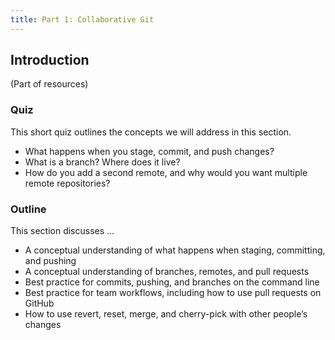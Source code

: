 ```yaml
---
title: Part 1: Collaborative Git
---
```


## Introduction

(Part of resources)

### Quiz

This short quiz outlines the concepts we will address in this section.

-   What happens when you stage, commit, and push changes?
-   What is a branch? Where does it live?
-   How do you add a second remote, and why would you want multiple remote repositories?

### Outline

This section discusses ...

-   A conceptual understanding of what happens when staging, committing, and pushing
-   A conceptual understanding of branches, remotes, and pull requests
-   Best practice for commits, pushing, and branches on the command line
-   Best practice for team workflows, including how to use pull requests on GitHub
-   How to use revert, reset, merge, and cherry-pick with other people's changes
